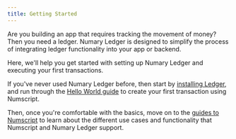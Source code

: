 ```yaml
---
title: Getting Started
---
```



Are you building an app that requires tracking the movement of money? Then you need a ledger. Numary Ledger is designed to simplify the process of integrating ledger functionality into your app or backend.

Here, we'll help you get started with setting up Numary Ledger and executing your first transactions.

<!-- a happy graphic here! -->

If you've never used Numary Ledger before, then start by [installing Ledger](installation), and run through the [Hello World guide](hello-world) to create your first transaction using Numscript.

Then, once you're comfortable with the basics, move on to the [guides to Numscript](/oss/ledger/numscript/) to learn about the different use cases and functionality that Numscript and Numary Ledger support.

<DocCardList items={useCurrentSidebarCategory().items}/>
